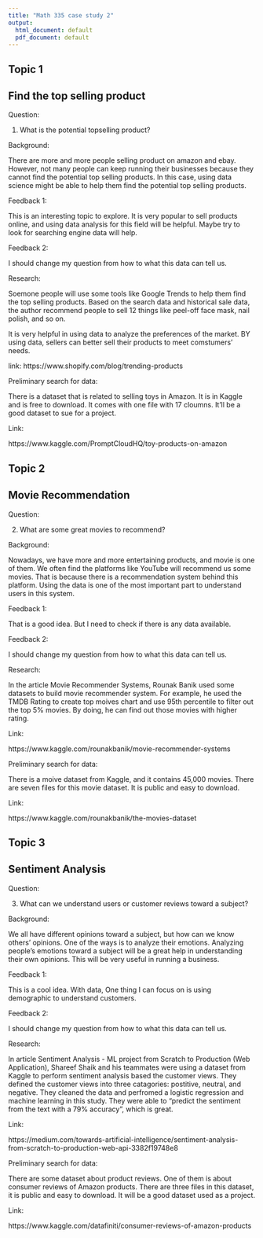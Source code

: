 ```yaml
---
title: "Math 335 case study 2"
output:
  html_document: default
  pdf_document: default
---
```


## Topic 1 
## Find the top selling product

Question: 

1. What is the potential topselling product?


Background: 

There are more and more people selling product on amazon and ebay. However, not many people can keep running their businesses because they cannot find the potential top selling products. In this case, using data science might be able to help them find the potential top selling products.

Feedback 1:

This is an interesting topic to explore. It is very popular to sell products online, and using data analysis for this field will be helpful. Maybe try to look for searching engine data will help.

Feedback 2:

I should change my question from how to what this data can tell us. 


Research: 

Soemone people will use some tools like Google Trends to help them find the top selling products. Based on the search data and historical sale data, the author recommend people to sell 12 things like peel-off face mask, nail polish, and so on. 

It is very helpful in using data to analyze the preferences of the market. BY using data, sellers can better sell their products to meet comstumers' needs.

link: https://www.shopify.com/blog/trending-products


Preliminary search for data: 

There is a dataset that is related to selling toys in Amazon. It is in Kaggle and is free to download. It comes with one file with 17 cloumns. It'll be a good dataset to sue for a project.


Link: 

https://www.kaggle.com/PromptCloudHQ/toy-products-on-amazon





## Topic 2
## Movie Recommendation

Question:

2. What are some great movies to recommend?


Background:

Nowadays, we have more and more entertaining products, and movie is one of them. We often find the platforms like YouTube will recommend us some movies. That is because there is a recommendation system behind this platform. Using the data is one of the most important part to understand users in this system.

Feedback 1:

That is a good idea. But I need to check if there is any data available.

Feedback 2:

I should change my question from how to what this data can tell us. 


Research:

In the article Movie Recommender Systems, Rounak Banik used some datasets to build movie recommender system. For example, he used the TMDB Rating to create top moives chart and use 95th percentile to filter out the top 5% movies. By doing, he can find out those movies with higher rating.


Link:

https://www.kaggle.com/rounakbanik/movie-recommender-systems



Preliminary search for data:

There is a moive dataset from Kaggle, and it contains 45,000 movies. There are seven files for this movie dataset. It is public and easy to download.

Link:

https://www.kaggle.com/rounakbanik/the-movies-dataset




## Topic 3
## Sentiment Analysis

Question: 

3. What can we understand users or customer reviews toward a subject?


Background: 

We all have different opinions toward a subject, but how can we know others' opinions. One of the ways is to analyze their emotions. Analyzing people's emotions toward a subject will be a great help in understanding their own opinions. This will be very useful in running a business.


Feedback 1:

This is a cool idea. With data, One thing I can focus on is using demographic to understand customers. 

Feedback 2:

I should change my question from how to what this data can tell us. 

Research:

In article Sentiment Analysis - ML project from Scratch to Production (Web Application), Shareef Shaik and his teammates were using a dataset from Kaggle to perform sentiment analysis based the customer views. They defined the customer views into three catagories: postitive, neutral, and negative. They cleaned the data and perfromed a logistic regression and machine learning in this study. They were able to "predict the sentiment from the text with a 79% accuracy", which is great.


Link:

https://medium.com/towards-artificial-intelligence/sentiment-analysis-from-scratch-to-production-web-api-3382f19748e8


Preliminary search for data:

There are some dataset about product reviews. One of them is about consumer reviews of Amazon products. There are three files in this dataset, it is public and easy to download. It will be a good dataset used as a project. 


Link:

https://www.kaggle.com/datafiniti/consumer-reviews-of-amazon-products

















